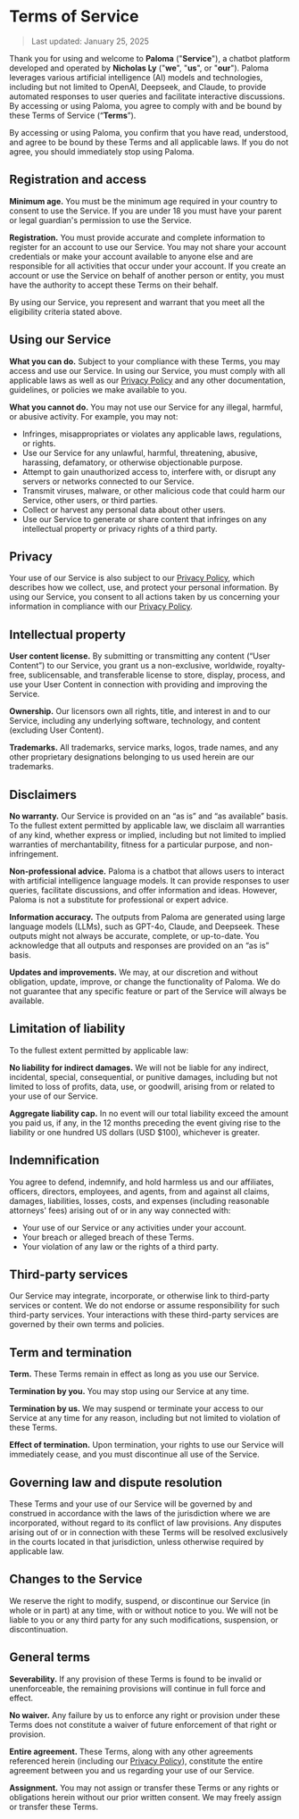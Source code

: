 # Terms of Service

> Last updated: January 25, 2025

Thank you for using and welcome to **Paloma** ("**Service**"), a chatbot platform developed and operated by **Nicholas Ly** ("**we**", "**us**", or "**our**"). Paloma leverages various artificial intelligence (AI) models and technologies, including but not limited to OpenAI, Deepseek, and Claude, to provide automated responses to user queries and facilitate interactive discussions. By accessing or using Paloma, you agree to comply with and be bound by these Terms of Service (“**Terms**”).

By accessing or using Paloma, you confirm that you have read, understood, and agree to be bound by these Terms and all applicable laws. If you do not agree, you should immediately stop using Paloma.

## Registration and access

**Minimum age.** You must be the minimum age required in your country to consent to use the Service. If you are under 18 you must have your parent or legal guardian's permission to use the Service.

**Registration.** You must provide accurate and complete information to register for an account to use our Service. You may not share your account credentials or make your account available to anyone else and are responsible for all activities that occur under your account. If you create an account or use the Service on behalf of another person or entity, you must have the authority to accept these Terms on their behalf.

By using our Service, you represent and warrant that you meet all the eligibility criteria stated above.

## Using our Service

**What you can do.** Subject to your compliance with these Terms, you may access and use our Service. In using our Service, you must comply with all applicable laws as well as our [Privacy Policy](/privacy) and any other documentation, guidelines, or policies we make available to you.

**What you cannot do.** You may not use our Service for any illegal, harmful, or abusive activity. For example, you may not:

- Infringes, misappropriates or violates any applicable laws, regulations, or rights.
- Use our Service for any unlawful, harmful, threatening, abusive, harassing, defamatory, or otherwise objectionable purpose.
- Attempt to gain unauthorized access to, interfere with, or disrupt any servers or networks connected to our Service.
- Transmit viruses, malware, or other malicious code that could harm our Service, other users, or third parties.
- Collect or harvest any personal data about other users.
- Use our Service to generate or share content that infringes on any intellectual property or privacy rights of a third party.

## Privacy

Your use of our Service is also subject to our [Privacy Policy](/privacy), which describes how we collect, use, and protect your personal information. By using our Service, you consent to all actions taken by us concerning your information in compliance with our [Privacy Policy](/privacy).

## Intellectual property

**User content license.** By submitting or transmitting any content (“User Content”) to our Service, you grant us a non-exclusive, worldwide, royalty-free, sublicensable, and transferable license to store, display, process, and use your User Content in connection with providing and improving the Service.

**Ownership.** Our licensors own all rights, title, and interest in and to our Service, including any underlying software, technology, and content (excluding User Content).

**Trademarks.** All trademarks, service marks, logos, trade names, and any other proprietary designations belonging to us used herein are our trademarks.

## Disclaimers

**No warranty.** Our Service is provided on an “as is” and “as available” basis. To the fullest extent permitted by applicable law, we disclaim all warranties of any kind, whether express or implied, including but not limited to implied warranties of merchantability, fitness for a particular purpose, and non-infringement.

**Non-professional advice.** Paloma is a chatbot that allows users to interact with artificial intelligence language models. It can provide responses to user queries, facilitate discussions, and offer information and ideas. However, Paloma is not a substitute for professional or expert advice.

**Information accuracy.** The outputs from Paloma are generated using large language models (LLMs), such as GPT-4o, Claude, and Deepseek. These outputs might not always be accurate, complete, or up-to-date. You acknowledge that all outputs and responses are provided on an “as is” basis.

**Updates and improvements.** We may, at our discretion and without obligation, update, improve, or change the functionality of Paloma. We do not guarantee that any specific feature or part of the Service will always be available.

## Limitation of liability

To the fullest extent permitted by applicable law:

**No liability for indirect damages.** We will not be liable for any indirect, incidental, special, consequential, or punitive damages, including but not limited to loss of profits, data, use, or goodwill, arising from or related to your use of our Service.

**Aggregate liability cap.** In no event will our total liability exceed the amount you paid us, if any, in the 12 months preceding the event giving rise to the liability or one hundred US dollars (USD $100), whichever is greater.

## Indemnification

You agree to defend, indemnify, and hold harmless us and our affiliates, officers, directors, employees, and agents, from and against all claims, damages, liabilities, losses, costs, and expenses (including reasonable attorneys' fees) arising out of or in any way connected with:

- Your use of our Service or any activities under your account.
- Your breach or alleged breach of these Terms.
- Your violation of any law or the rights of a third party.

## Third-party services

Our Service may integrate, incorporate, or otherwise link to third-party services or content. We do not endorse or assume responsibility for such third-party services. Your interactions with these third-party services are governed by their own terms and policies.

## Term and termination

**Term.** These Terms remain in effect as long as you use our Service.

**Termination by you.** You may stop using our Service at any time.

**Termination by us.** We may suspend or terminate your access to our Service at any time for any reason, including but not limited to violation of these Terms.

**Effect of termination.** Upon termination, your rights to use our Service will immediately cease, and you must discontinue all use of the Service.

## Governing law and dispute resolution

These Terms and your use of our Service will be governed by and construed in accordance with the laws of the jurisdiction where we are incorporated, without regard to its conflict of law provisions. Any disputes arising out of or in connection with these Terms will be resolved exclusively in the courts located in that jurisdiction, unless otherwise required by applicable law.

## Changes to the Service

We reserve the right to modify, suspend, or discontinue our Service (in whole or in part) at any time, with or without notice to you. We will not be liable to you or any third party for any such modifications, suspension, or discontinuation.

## General terms

**Severability.** If any provision of these Terms is found to be invalid or unenforceable, the remaining provisions will continue in full force and effect.

**No waiver.** Any failure by us to enforce any right or provision under these Terms does not constitute a waiver of future enforcement of that right or provision.

**Entire agreement.** These Terms, along with any other agreements referenced herein (including our [Privacy Policy](privacy)), constitute the entire agreement between you and us regarding your use of our Service.

**Assignment.** You may not assign or transfer these Terms or any rights or obligations herein without our prior written consent. We may freely assign or transfer these Terms.
